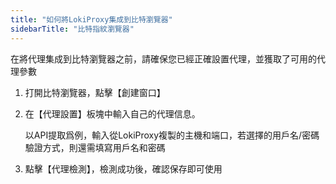 ```yaml
---
title: "如何將LokiProxy集成到比特瀏覽器"
sidebarTitle: "比特指紋瀏覽器"
---
```


在將代理集成到比特瀏覽器之前，請確保您已經正確設置代理，並獲取了可用的代理參數

1. 打開比特瀏覽器，點擊【創建窗口】
2. 在【代理設置】板塊中輸入自己的代理信息。

   以API提取爲例，輸入從LokiProxy複製的主機和端口，若選擇的用戶名/密碼驗證方式，則還需填寫用戶名和密碼
3. 點擊【代理檢測】，檢測成功後，確認保存即可使用